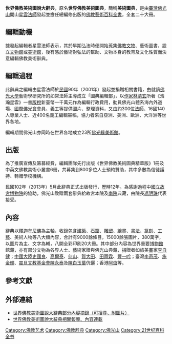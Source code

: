 {{Infobox Book 
| name                 = 世界佛教美術圖說大辭典
| image                =
| image_caption        = 世界佛教美術圖說大辭典-20大冊全
| author               = 星雲法師 總編修<br />如常法師 主編<br />約300位法師、16個國140餘位學者編審、400多名義工參與
| title_orig           = 
| translator           = 
| illustrator          =
| country              = 臺灣
| language             = [[繁體中文|繁體中文]]
| series               = 20冊
| subject              = 佛教藝術百科全书
| genre                = 
| publisher            = 佛光山宗委會
| release_date         = 2013年3月
| chinese_release_date = 
| media_type           = 紙本精裝、全彩印刷
| pages                = 每本384～400頁
| format               =
| isbn                 = 978-986-5844-00-4
| preceded_by          = 
| followed_by          = 
}}

'''世界佛教美術圖說大辭典'''，原名'''世界佛教美術圖典'''，簡稱'''美術圖典'''，是由[[臺灣|臺灣]][[佛光山|佛光山]]開山[[星雲法師|星雲法師]]發起並擔任總編修出版的[[佛教藝術|佛教藝術]][[百科全書|百科全書]]，全套二十大冊。

== 編輯動機 ==
據發起編輯者星雲法師表示，其於早期弘法時便開始蒐集[[佛教|佛教]][[文物|文物]]、藝術圖書，設立[[文物館|文物館]]或[[美術館|美術館]]，後有感於藝術對弘法的幫助、文物本身的教育及文化性質而決意編輯佛教美術辭典。{{R|福報1}}

== 編輯過程 ==
此辭典之編輯由星雲法師於[[民國紀年|民國]]90年（2001年）發起並捐贈相關書籍，由就讀[[佛光大學|佛光大學]]藝術學研究所的如常法師主導成立「圖典編輯部」{{R|國圖}}，以[[作家|作家]][[林清玄|林清玄]]所著《浩瀚星雲》一書[[版稅|版稅]]新臺幣一千萬元作為編輯行政費用，動員佛光山體系海內外道場、[[國際佛光會|國際佛光會]]會員、義工等提供圖片、整理資料，又由約300位[[法師_(佛教)|法師]]、16國140人專業人士、近400名義工編輯審稿，協力者來自亞洲、美洲、歐洲、大洋洲等世界各地。{{R|福報1}}{{R|福報2}}

編輯期間佛光山亦同時在世界各地成立23所[[佛光緣美術館|佛光緣美術館]]。{{R|福報1}}

== 出版 ==
為了推廣宣傳及籌募經費，編輯團隊先行出版《世界佛教美術圖典精華版》1冊及中英文佛教美術小叢書6冊，共募集到800多位人士預約贊助，其中多數為信徒護持、轉贈學校機構。{{R|福報2}}

民國102年（2013年）5月此辭典正式出版發行，歷時12年。為感謝過程中[[國立故宮博物院|國立故宮博物院]]的協助，佛光山致贈兩套辭典給故宮本院及[[國立故宮博物院南部院區|南院]]典藏，由院長[[馮明珠|馮明珠]]代表接受。{{R|福報3}}

== 內容 ==
辭典以[[釋迦牟尼佛|釋迦牟尼佛]]為主軸，收錄包含[[建築|建築]]、[[石窟|石窟]]、[[雕塑|雕塑]]、[[繪畫|繪畫]]、[[書法|書法]]、[[篆刻|篆刻]]、[[工藝|工藝]]、美術人物等八大類內容，合計有9000餘條目，15000餘張圖片，380萬字，以圖片為主、文字為輔，八開全彩印刷20大冊。其中部分內容為世界重要[[博物館|博物館]]館藏，亦有部分文物為各界人士、藝術家贈與佛光山典藏，捐贈者如旅美畫家[[李自健|李自健]]；[[中國大陸|中國大陸]][[史國良|史國良]]、[[高爾泰|高爾泰]]、[[何山|何山]]、[[賀大田|賀大田]]、[[田雨霖|田雨霖]]、[[豐一吟|豐一吟]]；臺灣[[李奇茂|李奇茂]]、[[施金輝|施金輝]]、[[震旦文教基金會|震旦文教基金會]][[陳永泰|陳永泰]]及[[陳白玉葉|陳白玉葉]]伉儷；香港[[阿虫|阿虫]]等。{{R|福報1}}{{R|國圖}}

== 參考文獻 ==
{{Reflist|refs=

<ref name="國圖">{{Cite url|url=http://www.ncl.edu.tw/ct.asp?xItem=17920&ctNode=1620&mp=2|title=《世界佛教美術圖說大辭典》新書發表會|author=館藏發展及書目管理組|language=zh-tw|work=國家圖書館全球資訊網|date=2013-05-08|accessdate=2021-01-22|archive-url=https://web.archive.org/web/20130701121255/http://www.ncl.edu.tw/ct.asp?xItem=17920&ctNode=1620&mp=2|archive-date=2013-07-01|dead-url=yes}}</ref>

<ref name="福報1">{{Cite news|author=星雲|date=2013-04-07|title=《世界佛教美術圖說大辭典》 出版緣起與序言|url=https://www.merit-times.com/NewsPage.aspx?Unid=300884|dead-url=no|newspaper=《人間福報》|language=zh-tw|archive-url=|archive-date=2021-01-22|access-date=2021-01-22}}</ref>

<ref name="福報2">{{Cite news|author=如常|date=2010-07-04|title=展現佛教藝術 保存文化遺產《世界佛教美術圖說大辭典》|url=https://www.merit-times.com.tw/NewsPage.aspx?unid=190029|dead-url=no|newspaper=《人間福報》|language=zh-tw|archive-url=|archive-date=2021-01-22|access-date=2021-01-22}}</ref>

<ref name="福報3">{{Cite news|author=郭書宏|date=2013-04-09|title=佛光山贈故宮 世界佛教美術圖典|url=https://www.merit-times.com.tw/NewsPage.aspx?Unid=301097|dead-url=no|newspaper=《人間福報》|language=zh-tw|archive-url=|archive-date=2021-01-22|access-date=2021-01-22}}</ref>

}}

== 外部連結 ==
*[http://arts.fgs.org.tw/fgs_arts/ 世界佛教美術圖說大辭典部分內容摘錄（可搜尋、附圖片）] {{Wayback|url=http://arts.fgs.org.tw/fgs_arts/ |date=20220330053613 }}
*[http://arts.fgs.org.tw/fgs_arts/tw/feature_story_list.php  世界佛教美術圖說大辭典相關報導、內容連載] {{Wayback|url=http://arts.fgs.org.tw/fgs_arts/tw/feature_story_list.php |date=20211202161809 }}

[[Category:佛教艺术|Category:佛教艺术]]
[[Category:佛教辞典|Category:佛教辞典]]
[[Category:佛光山|Category:佛光山]]
[[Category:21世纪百科全书|Category:21世纪百科全书]]